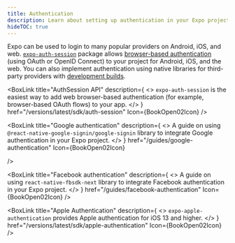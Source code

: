 ```yaml
---
title: Authentication
description: Learn about setting up authentication in your Expo project.
hideTOC: true
---
```



Expo can be used to login to many popular providers on Android, iOS, and web. [`expo-auth-session`](/versions/latest/sdk/auth-session/) package allows [browser-based authentication](/versions/latest/sdk/auth-session/#how-web-browser-based-authentication-flows-work) (using OAuth or OpenID Connect) to your project for Android, iOS, and the web. You can also implement authentication using native libraries for third-party providers with [development builds](/develop/development-builds/create-a-build).

<BoxLink
  title="AuthSession API"
  description={
    <>
      <CODE>expo-auth-session</CODE> is the easiest way to add web browser-based authentication (for
      example, browser-based OAuth flows) to your app.
    </>
  }
  href="/versions/latest/sdk/auth-session"
  Icon={BookOpen02Icon}
/>

<BoxLink
  title="Google authentication"
  description={
    <>
      A guide on using <CODE>@react-native-google-signin/google-signin</CODE> library to integrate
      Google authentication in your Expo project.
    </>
  }
  href="/guides/google-authentication"
  Icon={BookOpen02Icon}

/>

<BoxLink
  title="Facebook authentication"
  description={
    <>
      A guide on using <CODE>react-native-fbsdk-next</CODE> library to integrate Facebook
      authentication in your Expo project.
    </>
  }
  href="/guides/facebook-authentication"
  Icon={BookOpen02Icon}
/>

<BoxLink
  title="Apple Authentication"
  description={
    <>
      <CODE>expo-apple-authentication</CODE> provides Apple authentication for iOS 13 and higher.
    </>
  }
  href="/versions/latest/sdk/apple-authentication"
  Icon={BookOpen02Icon}
/>

<BoxLink
  title="Other authentication examples"
  description="A collection of examples for implementing web-based authentication in your Expo app using AuthSession API and other OAuth providers. "
  href="/guides/authentication"
  Icon={BookOpen02Icon}
/>
